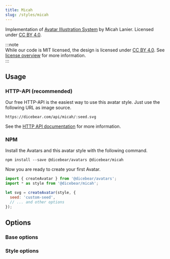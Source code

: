 ```yaml
---
title: Micah
slug: /styles/micah
---
```



<Examples style={style} />

Implementation of [Avatar Illustration System](https://www.figma.com/community/file/829741575478342595) by Micah Lanier.
Licensed under [CC BY 4.0](https://creativecommons.org/licenses/by/4.0/).

:::note  
While our code is MIT licensed, the design is licensed under [CC BY 4.0](https://creativecommons.org/licenses/by/4.0/).
See [license overview](/licenses) for more information.  
:::

## Usage

### HTTP-API (recommended)

Our free HTTP-API is the easiest way to use this avatar style. Just use the following URL as image source.

    https://dicebear.com/api/micah/:seed.svg

See the [HTTP API documentation](/docs/http-api) for more information.

### NPM

Install the Avatars and this avatar style with the following command.

    npm install --save @dicebear/avatars @dicebear/micah

Now you are ready to create your first Avatar.

```js
import { createAvatar } from '@dicebear/avatars';
import * as style from '@dicebear/micah';

let svg = createAvatar(style, {
  seed: 'custom-seed',
  // ... and other options
});
```

## Options

### Base options

<Options schema={coreSchema} />

### Style options

<Options schema={style.schema} />
